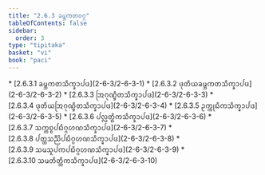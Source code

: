 ```yaml
---
title: "2.6.3 ᨡᨾ᩠ᨽᨠᨲᩅᨣ᩠ᨣ"
tableOfContents: false
sidebar:
  order: 3
type: "tipitaka"
basket: "vi"
book: "paci"
---
```



<DynamicBreadcrumb />



<TableOfContents book="paci" section="2.6.3">
* [2.6.3.1 ᨡᨾ᩠ᨽᨠᨲᩈᩥᨠ᩠ᨡᩣᨸᨴ](2-6-3/2-6-3-1)
* [2.6.3.2 ᨴᩩᨲᩥᨿᨡᨾ᩠ᨽᨠᨲᩈᩥᨠ᩠ᨡᩣᨸᨴ](2-6-3/2-6-3-2)
* [2.6.3.3 ᩒᨣᩩᨱ᩠ᨮᩥᨲᩈᩥᨠ᩠ᨡᩣᨸᨴ](2-6-3/2-6-3-3)
* [2.6.3.4 ᨴᩩᨲᩥᨿᩒᨣᩩᨱ᩠ᨮᩥᨲᩈᩥᨠ᩠ᨡᩣᨸᨴ](2-6-3/2-6-3-4)
* [2.6.3.5 ᩏᨠ᩠ᨠᩩᨭᩥᨠᩈᩥᨠ᩠ᨡᩣᨸᨴ](2-6-3/2-6-3-5)
* [2.6.3.6 ᨸᩃᩖᨲ᩠ᨳᩥᨠᩈᩥᨠ᩠ᨡᩣᨸᨴ](2-6-3/2-6-3-6)
* [2.6.3.7 ᩈᨠ᩠ᨠᨧ᩠ᨧᨸᨭᩥᨣ᩠ᨣᩉᨱᩈᩥᨠ᩠ᨡᩣᨸᨴ](2-6-3/2-6-3-7)
* [2.6.3.8 ᨸᨲ᩠ᨲᩈᨬ᩠ᨬᩦᨸᨭᩥᨣ᩠ᨣᩉᨱᩈᩥᨠ᩠ᨡᩣᨸᨴ](2-6-3/2-6-3-8)
* [2.6.3.9 ᩈᨾᩈᩪᨸᨠᨸᨭᩥᨣ᩠ᨣᩉᨱᩈᩥᨠ᩠ᨡᩣᨸᨴ](2-6-3/2-6-3-9)
* [2.6.3.10 ᩈᨾᨲᩥᨲ᩠ᨲᩥᨠᩈᩥᨠ᩠ᨡᩣᨸᨴ](2-6-3/2-6-3-10)
</TableOfContents>